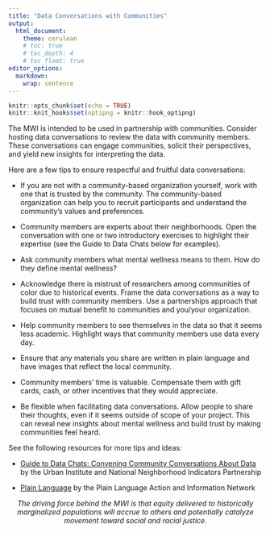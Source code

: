 ```yaml
---
title: "Data Conversations with Communities"
output: 
  html_document:
    theme: cerulean
    # toc: true
    # toc_depth: 4
    # toc_float: true
editor_options: 
  markdown: 
    wrap: sentence
---
```


```r
knitr::opts_chunk$set(echo = TRUE)
knitr::knit_hooks$set(optipng = knitr::hook_optipng)
```

The MWI is intended to be used in partnership with communities.
Consider hosting data conversations to review the data with community members.
These conversations can engage communities, solicit their perspectives, and yield new insights for interpreting the data.

Here are a few tips to ensure respectful and fruitful data conversations:

-   If you are not with a community-based organization yourself, work with one that is trusted by the community.
    The community-based organization can help you to recruit participants and understand the community's values and preferences.

-   Community members are experts about their neighborhoods.
    Open the conversation with one or two introductory exercises to highlight their expertise (see the Guide to Data Chats below for examples).

-   Ask community members what mental wellness means to them.
    How do they define mental wellness?

-   Acknowledge there is mistrust of researchers among communities of color due to historical events.
    Frame the data conversations as a way to build trust with community members.
    Use a partnerships approach that focuses on mutual benefit to communities and you/your organization.

-   Help community members to see themselves in the data so that it seems less academic.
    Highlight ways that community members use data every day.\

-   Ensure that any materials you share are written in plain language and have images that reflect the local community.

-   Community members' time is valuable.
    Compensate them with gift cards, cash, or other incentives that they would appreciate.\

-   Be flexible when facilitating data conversations.
    Allow people to share their thoughts, even if it seems outside of scope of your project.
    This can reveal new insights about mental wellness and build trust by making communities feel heard.\

See the following resources for more tips and ideas:

-   [Guide to Data Chats: Convening Community Conversations About Data](https://www.neighborhoodindicators.org/sites/default/files/publications/Guide%20to%20Data%20Chats%E2%96%A1%20Convening%20Community%20Conversations%20about%20Data.pdf) by the Urban Institute and National Neighborhood Indicators Partnership

-   [Plain Language](https://www.plainlanguage.gov/about/definitions/) by the Plain Language Action and Information Network

<center>

*The driving force behind the MWI is that equity delivered to historically marginalized populations will accrue to others and potentially catalyze movement toward social and racial justice.*

</center>
